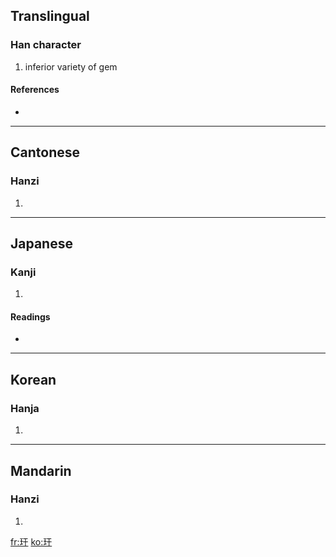 ==Translingual==

===Han character===
{{Han char|rn=96|rad=玉|as=03|sn=7|four=1114<sub>0</sub>|canj=一土一十 (MGMJ)}}

# inferior variety of gem

====References====
* {{Han ref|kx=0727.200|dkj=20845|dj=1139.160|hdz=21101.150|uh=7395|ud=29589|bh=CB68|bd=52072}}

----

==Cantonese==

===Hanzi===
{{yue-hanzi|jyut=|y=gon1}}

# {{defn|Cantonese}}

----

==Japanese==

===Kanji===
{{ja-kanji|grade=|rs=玉03}}

# {{defn|Japanese}}

====Readings====
* {{ja-readings|on=[[かん]] (kan)|kun=}}

----

==Korean==

===Hanja===
{{ko-hanja|hangeul=간|eumhun=|rv=gan|mr=kan|y=kan}}

# {{defn|Korean}}

----

==Mandarin==

===Hanzi===
{{cmn-hanzi|pin=[[gān]] ([[gan1]]), [[qǐ]] ([[qi3]])|wg=kan<sup>1</sup>, ch'i<sup>3</sup>}}

# {{defn|Mandarin}}

[[fr:玕]]
[[ko:玕]]